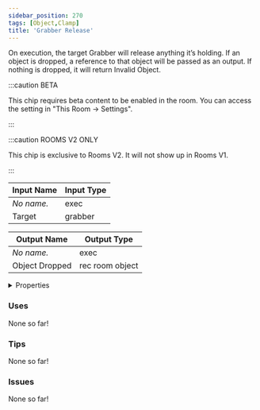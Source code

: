 ```yaml
---
sidebar_position: 270
tags: [Object,Clamp]
title: 'Grabber Release'
---
```


On execution, the target Grabber will release anything it’s holding. If an object is dropped, a reference to that object will be passed as an output. If nothing is dropped, it will return Invalid Object.

:::caution BETA

This chip requires beta content to be enabled in the room. You can access the setting in "This Room -> Settings".

:::

:::caution ROOMS V2 ONLY

This chip is exclusive to Rooms V2. It will not show up in Rooms V1.

:::


<EsbSvg />

| Input Name | Input Type |
|-----------|-----------|
| *No name.* | exec |
| Target | grabber |

| Output Name | Output Type |
|-----------|-----------|
| *No name.* | exec |
| Object Dropped | rec room object |


<details>
  <summary>Properties</summary>
  <div>
    <div>
    <table>
      <thead>
        <tr>
          <th>Is beta required?</th>
          <th>✅</th>
        </tr>
        <tr>
          <th>Is this chip a trolling risk?</th>
          <th>❌</th>
        </tr>
        <tr>
          <th>Is this chip a role assignment risk?</th>
          <th>❌</th>
        </tr>
        <tr>
          <th>Chip UUID</th>
          <th>051648c8-f13b-4e75-b5e0-33fc834485c6</th>
        </tr>
      </thead>
    </table>
    </div>
  </div>
</details>

### Uses

None so far!

### Tips

None so far!

### Issues

None so far!